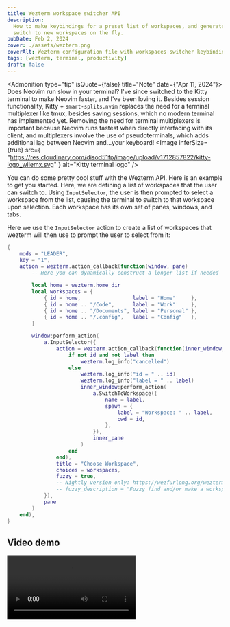 ```yaml
---
title: Wezterm workspace switcher API
description:
  How to make keybindings for a preset list of workspaces, and generate and
  switch to new workspaces on the fly.
pubDate: Feb 2, 2024
cover: ./assets/wezterm.png
coverAlt: Wezterm configuration file with workspaces switcher keybindings.
tags: [wezterm, terminal, productivity]
draft: false
---
```



<Admonition type="tip" isQuote={false} title="Note" date={"Apr 11, 2024"}>
  Does Neovim run slow in your terminal? I've since switched to the Kitty
  terminal to make Neovim faster, and I've been loving it. Besides session
  functionality, Kitty + `smart-splits.nvim` replaces the need for a terminal
  multiplexer like tmux, besides saving sessions, which no modern terminal has
  implemented yet. Removing the need for terminal multiplexers is important
  because Neovim runs fastest when directly interfacing with its client, and
  multiplexers involve the use of pseudoterminals, which adds additional lag
  between Neovim and...your keyboard!
  <Fragment slot="image">
    <Image
      inferSize={true}
      src={
        "https://res.cloudinary.com/disod51fp/image/upload/v1712857822/kitty-logo_wiiemx.svg"
      }
      alt="Kitty terminal logo"
    />
  </Fragment>
</Admonition>

You can do some pretty cool stuff with the Wezterm API. Here is an example to
get you started. Here, we are defining a list of workspaces that the user can
switch to. Using `InputSelector`, the user is then prompted to select a
workspace from the list, causing the terminal to switch to that workspace upon
selection. Each workspace has its own set of panes, windows, and tabs.

Here we use the `InputSelector` action to create a list of workspaces that
wezterm will then use to prompt the user to select from it:

```lua
{
	mods = "LEADER",
	key = "1",
	action = wezterm.action_callback(function(window, pane)
		-- Here you can dynamically construct a longer list if needed

		local home = wezterm.home_dir
		local workspaces = {
			{ id = home,                 label = "Home"     },
			{ id = home .. "/Code",      label = "Work"     },
			{ id = home .. "/Documents", label = "Personal" },
			{ id = home .. "/.config",   label = "Config"   },
		}

		window:perform_action(
			a.InputSelector({
				action = wezterm.action_callback(function(inner_window, inner_pane, id, label)
					if not id and not label then
						wezterm.log_info("cancelled")
					else
						wezterm.log_info("id = " .. id)
						wezterm.log_info("label = " .. label)
						inner_window:perform_action(
							a.SwitchToWorkspace({
								name = label,
								spawn = {
									label = "Workspace: " .. label,
									cwd = id,
								},
							}),
							inner_pane
						)
					end
				end),
				title = "Choose Workspace",
				choices = workspaces,
				fuzzy = true,
				-- Nightly version only: https://wezfurlong.org/wezterm/config/lua/keyassignment/InputSelector.html?h=input+selector#:~:text=These%20additional%20fields%20are%20also%20available%3A
				-- fuzzy_description = "Fuzzy find and/or make a workspace",
			}),
			pane
		)
	end),
}
```

## Video demo

<video src={wezVideo2} autoplay loop controls />

## Adding a shortcut to create workspaces on the fly

Want to make new workspaces on the fly? Try this:

```lua
{
			key = "N",
			mods = "CTRL|SHIFT",
			action = a.PromptInputLine({
				description = wezterm.format({
					{ Attribute  = { Intensity = "Bold"    } },
					{ Foreground = { AnsiColor = "Fuchsia" } },
					{ Text = "Enter name for new workspace"  },
				}),
				action = wezterm.action_callback(function(window, pane, line)
					-- `line` will be `nil` if user hits <ESC> without entering anything.
					-- If enter is pressed, line will be the text they wrote; otherwise "".
					if line then
						window:perform_action(
							a.SwitchToWorkspace({
								name = line,
							}),
							pane
						)
					end
				end),
			}),
		}
```

The final step is, as you might have done already, to reload your Wezterm
configuration! Now, you can toggle between personal and work tabs, or seperate
tabs and panes by project.
